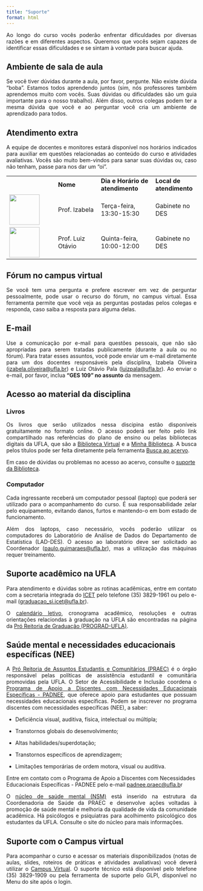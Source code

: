 ---
title: "Suporte"
format: html
---

::: {style="text-align: justify;"}
Ao longo do curso vocês poderão enfrentar dificuldades por diversas razões e em diferentes aspectos. Queremos que vocês sejam capazes de identificar essas dificuldades e se sintam à vontade para buscar ajuda.
:::

## Ambiente de sala de aula

::: {style="text-align: justify;"}
Se você tiver dúvidas durante a aula, por favor, pergunte. Não existe dúvida "boba". Estamos todos aprendendo juntos (sim, nós professores também aprendemos muito com vocês. Suas dúvidas ou dificuldades são um guia importante para o nosso trabalho). Além disso, outros colegas podem ter a mesma dúvida que você e ao perguntar você cria um ambiente de aprendizado para todos.
:::

## Atendimento extra

::: {style="text-align: justify;"}
A equipe de docentes e monitores estará disponível nos horários indicados para auxiliar em questões relacionadas ao conteúdo do curso e atividades avaliativas. Vocês são muito bem-vindos para sanar suas dúvidas ou, caso não tenham, passe para nos dar um "oi".
:::

|                               |                   |                                  |                          |
|-------------------|-----------------|---------------------|-----------------|
|                               | **Nome**          | **Dia e Horário de atendimento** | **Local de atendimento** |
| ![](izabela.png){width="80"}  | Prof. Izabela     | Terça-feira, 13:30-15:30         | Gabinete no DES          |
| ![](luizpala.png){width="80"} | Prof. Luiz Otávio | Quinta-feira, 10:00-12:00         | Gabinete no DES          |

## Fórum no campus virtual

::: {style="text-align: justify;"}
Se você tem uma pergunta e prefere escrever em vez de perguntar pessoalmente, pode usar o recurso do fórum, no campus virtual. Essa ferramenta permite que você veja as perguntas postadas pelos colegas e responda, caso saiba a resposta para alguma delas.
:::

## E-mail

::: {style="text-align: justify;"}
Use a comunicação por e-mail para questões pessoais, que não são apropriadas para serem tratadas publicamente (durante a aula ou no fórum). Para tratar esses assuntos, você pode enviar um e-mail diretamente para um dos docentes responsáveis pela disciplina, Izabela Oliveira ([izabela.oliveira\@ufla.br](mailto:izabela.oliveira@ufla.br)) e Luiz Otávio Pala ([luizpala\@ufla.br](mailto:luizpala@ufla.br)). Ao enviar o e-mail, por favor, inclua **"GES 109" no assunto** da mensagem.
:::

## Acesso ao material da disciplina

### Livros

::: {style="text-align: justify;"}
Os livros que serão utilizados nessa discipina estão disponíveis gratuitamente no formato online. O acesso poderá ser feito pelo link compartilhado nas referências do plano de ensino ou pelas bibliotecas digitais da UFLA, que são a [Biblioteca Virtual](http://www.biblioteca.ufla.br/pergamum/biblioteca_s/php/login_usu.php?flag=pearson_redirect.php) e a [Minha Biblioteca](http://www.biblioteca.ufla.br/pergamum/biblioteca_s/php/login_usu.php?flag=minhabiblioteca_redirect.php). A busca pelos títulos pode ser feita diretamente pela ferramenta [Busca ao acervo](http://www.biblioteca.ufla.br/pergamum/biblioteca/index.php).
:::

Em caso de dúvidas ou problemas no acesso ao acervo, consulte o [suporte da Biblioteca](https://bibliotecauniversitaria.ufla.br/perguntas-frequentes).

### Computador

::: {style="text-align: justify;"}
Cada ingressante receberá um computador pessoal (laptop) que poderá ser utilizado para o acompanhamento do curso. É sua responsabilidade zelar pelo equipamento, evitando danos, furtos e mantendo-o em bom estado de funcionamento.

Além dos laptops, caso necessário, vocês poderão utilizar os computadores do Laboratório de Análise de Dados do Departamento de Estatística (LAD-DES). O acesso ao laboratório deve ser solicitado ao Coordenador ([paulo.guimaraes\@ufla.br](mailto:paulo.guimaraes@ufla.br)), mas a utilização das máquinas requer treinamento.
:::

## Suporte acadêmico na UFLA

::: {style="text-align: justify;"}
Para atendimento e dúvidas sobre as rotinas acadêmicas, entre em contato com a secretaria integrada do [ICET](https://icet.ufla.br/) pelo telefone (35) 3829-1961 ou pelo e-mail ([graduacao_si.icet\@ufla.br](mailto:graduacao_si.icet@ufla.br)).

O [calendário letivo](https://prograd.ufla.br/component/content/article/2-uncategorised/1218-calendario-letivo-2024-1-campi-sede-e-paraiso-unificado-cursos-presenciais), cronograma acadêmico, resoluções e outras orientações relaciondas à graduação na UFLA são encontradas na página da [Pró Reitoria de Graduação (PROGRAD-UFLA)](https://prograd.ufla.br/).
:::

## Saúde mental e necessidades educacionais específicas (NEE)

::: {style="text-align: justify;"}
A [Pró Reitoria de Assuntos Estudantis e Comunitários (PRAEC)](https://praec.ufla.br/) é o órgão responsável pelas políticas de assistência estudantil e comunitária promovidas pela UFLA. O Setor de Acessibilidade e Inclusão coordena o [Programa de Apoio a Discentes com Necessidades Educacionais Específicas - PADNEE](https://praec.ufla.br/setores/acessibilidade-e-inclusao), que oferece apoio para estudantes que possuam necessidades educacionais específicas. Podem se inscrever no programa discentes com necessidades específicas (NEE), a saber:
:::

-   Deficiência visual, auditiva, física, intelectual ou múltipla;

-   Transtornos globais do desenvolvimento;

-   Altas habilidades/superdotação;

-   Transtornos específicos de aprendizagem;

-   Limitações temporárias de ordem motora, visual ou auditiva.

Entre em contato com o Programa de Apoio a Discentes com Necessidades Educacionais Específicas - PADNEE pelo e-mail [padnee.praec\@ufla.b](#0)r

::: {style="text-align: justify;"}
O [núcleo de saúde mental (NSM)](https://praec.ufla.br/saude/?page_id=543) está inserido na estrutura da Coordenadoria de Saúde da PRAEC e desenvolve ações voltadas à promoção de saúde mental e melhoria da qualidade de vida da comunidade acadêmica. Há psicólogos e psiquiatras para acolhimento psicológico dos estudantes da UFLA. Consulte o site do núcleo para mais informações.
:::

## Suporte com o Campus virtual

::: {style="text-align: justify;"}
Para acompanhar o curso e acessar os materiais disponibilizados (notas de aulas, slides, roteiros de práticas e atividades avaliativas) você deverá utilizar o [Campus Virtual](https://campusvirtual.ufla.br/site_campus/). O suporte técnico está disponível pelo telefone (35) 3829-1909 ou pela ferramenta de suporte pelo GLPI, disponível no Menu do site após o login.
:::
